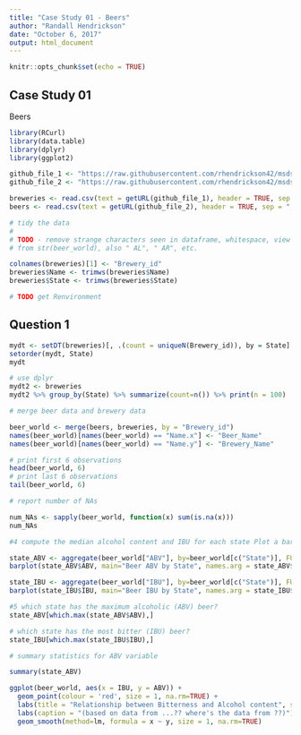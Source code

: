 ```yaml
---
title: "Case Study 01 - Beers"
author: "Randall Hendrickson"
date: "October 6, 2017"
output: html_document
---
```


```r
knitr::opts_chunk$set(echo = TRUE)
```

## Case Study 01

Beers

```r

library(RCurl)
library(data.table)
library(dplyr)
library(ggplot2)

github_file_1 <- "https://raw.githubusercontent.com/rhendrickson42/msds6306Case/master/data/Breweries.csv"
github_file_2 <- "https://raw.githubusercontent.com/rhendrickson42/msds6306Case/master/data/Beers.csv"

breweries <- read.csv(text = getURL(github_file_1), header = TRUE, sep = ",")
beers <- read.csv(text = getURL(github_file_2), header = TRUE, sep = ",")

# tidy the data
# 
# TODO - remove strange characters seen in dataframe, whitespace, view data, verify #001 Golden Amber Lager beer name
# from str(beer_world), also " AL", " AR", etc.

colnames(breweries)[1] <- "Brewery_id"
breweries$Name <- trimws(breweries$Name)
breweries$State <- trimws(breweries$State)

# TODO get Renvironment

```

## Question 1

```r

mydt <- setDT(breweries)[, .(count = uniqueN(Brewery_id)), by = State]
setorder(mydt, State)
mydt

# use dplyr
mydt2 <- breweries
mydt2 %>% group_by(State) %>% summarize(count=n()) %>% print(n = 100)

```
```r

# merge beer data and brewery data

beer_world <- merge(beers, breweries, by = "Brewery_id")
names(beer_world)[names(beer_world) == "Name.x"] <- "Beer_Name"
names(beer_world)[names(beer_world) == "Name.y"] <- "Brewery_Name"

# print first 6 observations
head(beer_world, 6)
# print last 6 observations
tail(beer_world, 6)

```

```r

# report number of NAs

num_NAs <- sapply(beer_world, function(x) sum(is.na(x)))
num_NAs

```

```r
#4 compute the median alcohol content and IBU for each state Plot a bar chart to compare

state_ABV <- aggregate(beer_world["ABV"], by=beer_world[c("State")], FUN=median, na.rm=TRUE)
barplot(state_ABV$ABV, main="Beer ABV by State", names.arg = state_ABV$State)

state_IBU <- aggregate(beer_world["IBU"], by=beer_world[c("State")], FUN=median, na.rm=TRUE)
barplot(state_IBU$IBU, main="Beer IBU by State", names.arg = state_IBU$State)

#5 which state has the maximum alcoholic (ABV) beer?
state_ABV[which.max(state_ABV$ABV),]

# which state has the most bitter (IBU) beer?
state_IBU[which.max(state_IBU$IBU),]

# summary statistics for ABV variable

summary(state_ABV)

``` 
```r


ggplot(beer_world, aes(x = IBU, y = ABV)) + 
  geom_point(colour = 'red', size = 1, na.rm=TRUE) + 
  labs(title = "Relationship between Bitterness and Alcohol content", subtitle = "Is bitter better?") + 
  labs(caption = "(based on data from ...?? where's the data from ??)")
  geom_smooth(method=lm, formula = x ~ y, size = 1, na.rm=TRUE)

```



